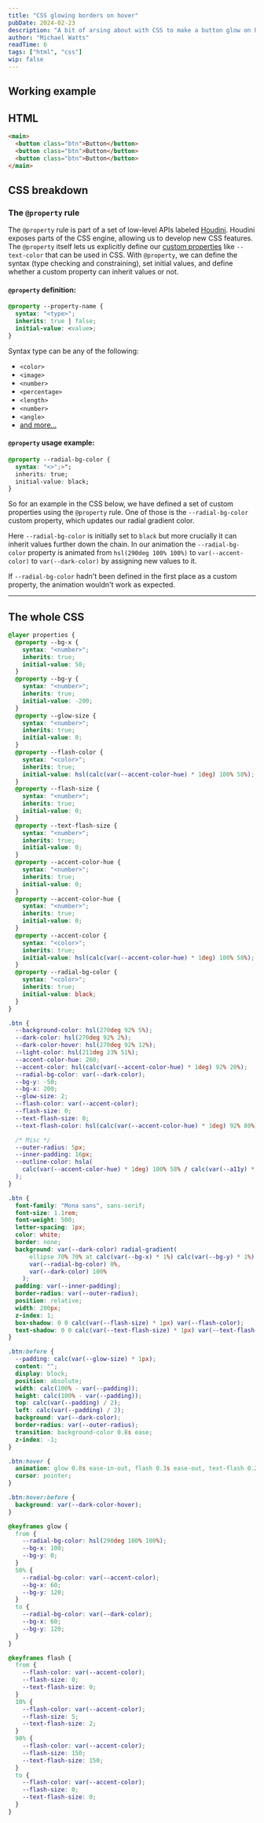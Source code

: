 ```yaml
---
title: "CSS glowing borders on hover"
pubDate: 2024-02-23
description: "A bit of arsing about with CSS to make a button glow on hover using CSS custom properties and keyframes."
author: "Michael Watts"
readTime: 6
tags: ["html", "css"]
wip: false
---
```



## Working example

<GlowingButtonExampleForPost />

## HTML

```html
<main>
  <button class="btn">Button</button>
  <button class="btn">Button</button>
  <button class="btn">Button</button>
</main>
```

## CSS breakdown

### The `@property` rule

The `@property` rule is part of a set of low-level APIs labeled [Houdini](https://developer.mozilla.org/en-US/docs/Web/API/Houdini_APIs).
Houdini exposes parts of the CSS engine, allowing us to develop new CSS features.
The `@property` itself lets us explicitly define our [custom properties](https://developer.mozilla.org/en-US/docs/Web/CSS/--*) like `--text-color` that can be used in CSS.
With `@property`, we can define the syntax (type checking and constraining), set initial values, and define whether a custom property can inherit values or not.

#### `@property` definition:

```css
@property --property-name {
  syntax: "<type>";
  inherits: true | false;
  initial-value: <value>;
}
```

Syntax type can be any of the following:

- `<color>`
- `<image>`
- `<number>`
- `<percentage>`
- `<length>`
- `<number>`
- `<angle>`
- [and more...](https://developer.mozilla.org/en-US/docs/Web/CSS/@property/syntax)

#### `@property` usage example:

```css
@property --radial-bg-color {
  syntax: "<>";>";
  inherits: true;
  initial-value: black;
}
```

So for an example in the CSS below, we have defined a set of custom properties using the `@property` rule.
One of those is the `--radial-bg-color` custom property, which updates our radial gradient color.

Here `--radial-bg-color` is initially set to `black` but more crucially it can inherit values further down the chain.
In our animation the `--radial-bg-color` property is animated from `hsl(290deg 100% 100%)` to `var(--accent-color)` to `var(--dark-color)` by assigning new values to it.

If `--radial-bg-color` hadn't been defined in the first place as a custom property, the animation wouldn't work as expected.

---

## The whole CSS

```css
@layer properties {
  @property --bg-x {
    syntax: "<number>";
    inherits: true;
    initial-value: 50;
  }
  @property --bg-y {
    syntax: "<number>";
    inherits: true;
    initial-value: -200;
  }
  @property --glow-size {
    syntax: "<number>";
    inherits: true;
    initial-value: 0;
  }
  @property --flash-color {
    syntax: "<color>";
    inherits: true;
    initial-value: hsl(calc(var(--accent-color-hue) * 1deg) 100% 58%);
  }
  @property --flash-size {
    syntax: "<number>";
    inherits: true;
    initial-value: 0;
  }
  @property --text-flash-size {
    syntax: "<number>";
    inherits: true;
    initial-value: 0;
  }
  @property --accent-color-hue {
    syntax: "<number>";
    inherits: true;
    initial-value: 0;
  }
  @property --accent-color-hue {
    syntax: "<number>";
    inherits: true;
    initial-value: 0;
  }
  @property --accent-color {
    syntax: "<color>";
    inherits: true;
    initial-value: hsl(calc(var(--accent-color-hue) * 1deg) 100% 58%);
  }
  @property --radial-bg-color {
    syntax: "<color>";
    inherits: true;
    initial-value: black;
  }
}

.btn {
  --background-color: hsl(270deg 92% 5%);
  --dark-color: hsl(270deg 92% 2%);
  --dark-color-hover: hsl(270deg 92% 12%);
  --light-color: hsl(211deg 23% 51%);
  --accent-color-hue: 260;
  --accent-color: hsl(calc(var(--accent-color-hue) * 1deg) 92% 20%);
  --radial-bg-color: var(--dark-color);
  --bg-y: -50;
  --bg-x: 200;
  --glow-size: 2;
  --flash-color: var(--accent-color);
  --flash-size: 0;
  --text-flash-size: 0;
  --text-flash-color: hsl(calc(var(--accent-color-hue) * 1deg) 92% 80%);

  /* Misc */
  --outer-radius: 5px;
  --inner-padding: 16px;
  --outline-color: hsla(
    calc(var(--accent-color-hue) * 1deg) 100% 58% / calc(var(--a11y) * 100%)
  );
}

.btn {
  font-family: "Mona sans", sans-serif;
  font-size: 1.1rem;
  font-weight: 500;
  letter-spacing: 1px;
  color: white;
  border: none;
  background: var(--dark-color) radial-gradient(
      ellipse 70% 70% at calc(var(--bg-x) * 1%) calc(var(--bg-y) * 1%),
      var(--radial-bg-color) 0%,
      var(--dark-color) 100%
    );
  padding: var(--inner-padding);
  border-radius: var(--outer-radius);
  position: relative;
  width: 200px;
  z-index: 1;
  box-shadow: 0 0 calc(var(--flash-size) * 1px) var(--flash-color);
  text-shadow: 0 0 calc(var(--text-flash-size) * 1px) var(--text-flash-color);
}

.btn:before {
  --padding: calc(var(--glow-size) * 1px);
  content: "";
  display: block;
  position: absolute;
  width: calc(100% - var(--padding));
  height: calc(100% - var(--padding));
  top: calc(var(--padding) / 2);
  left: calc(var(--padding) / 2);
  background: var(--dark-color);
  border-radius: var(--outer-radius);
  transition: background-color 0.8s ease;
  z-index: -1;
}

.btn:hover {
  animation: glow 0.8s ease-in-out, flash 0.3s ease-out, text-flash 0.2 ease-out;
  cursor: pointer;
}

.btn:hover:before {
  background: var(--dark-color-hover);
}

@keyframes glow {
  from {
    --radial-bg-color: hsl(290deg 100% 100%);
    --bg-x: 100;
    --bg-y: 0;
  }
  50% {
    --radial-bg-color: var(--accent-color);
    --bg-x: 60;
    --bg-y: 120;
  }
  to {
    --radial-bg-color: var(--dark-color);
    --bg-x: 60;
    --bg-y: 120;
  }
}

@keyframes flash {
  from {
    --flash-color: var(--accent-color);
    --flash-size: 0;
    --text-flash-size: 0;
  }
  10% {
    --flash-color: var(--accent-color);
    --flash-size: 5;
    --text-flash-size: 2;
  }
  90% {
    --flash-color: var(--accent-color);
    --flash-size: 150;
    --text-flash-size: 150;
  }
  to {
    --flash-color: var(--accent-color);
    --flash-size: 0;
    --text-flash-size: 0;
  }
}
```
